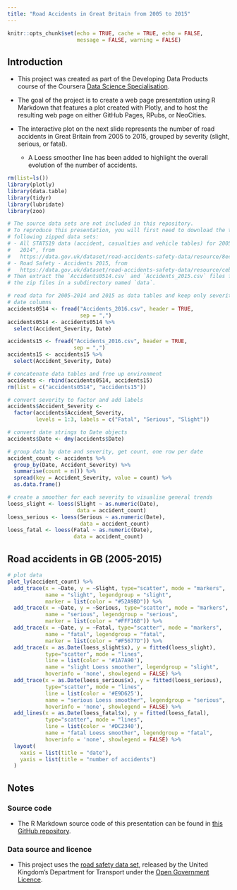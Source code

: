 ---
title: "Road Accidents in Great Britain from 2005 to 2015"
---

```{r setup, include=FALSE}
knitr::opts_chunk$set(echo = TRUE, cache = TRUE, echo = FALSE, 
                      message = FALSE, warning = FALSE)
```

## Introduction

- This project was created as part of the Developing Data Products course of the Coursera [Data Science Specialisation](https://www.coursera.org/specializations/jhu-data-science).

- The goal of the project is to create a web page presentation using R Markdown that features a plot created with Plotly, and to host the resulting web page on either GitHub Pages, RPubs, or NeoCities.

- The interactive plot on the next slide represents the number of road accidents in Great Britain from 2005 to 2015, grouped by severity (slight, serious, or fatal).

    + A Loess smoother line has been added to highlight the overall evolution of the number of accidents.


```{r prerequisites}
rm(list=ls())
library(plotly)
library(data.table)
library(tidyr)
library(lubridate)
library(zoo)
```

```{r load_data, results='hide'}
# The source data sets are not included in this repository.
# To reproduce this presentation, you will first need to download the two
# following zipped data sets:
# - All STATS19 data (accident, casualties and vehicle tables) for 2005 to
#   2014", from
#   https://data.gov.uk/dataset/road-accidents-safety-data/resource/8ecee6ac-33fd-4f5b-8973-e900cc65d24a)
# - Road Safety - Accidents 2015, from
#   https://data.gov.uk/dataset/road-accidents-safety-data/resource/ceb00cff-443d-4d43-b17a-ee13437e9564)
# Then extract the `Accidents0514.csv` and `Accidents_2015.csv` files from
# the zip files in a subdirectory named `data`.

# read data for 2005-2014 and 2015 as data tables and keep only severity and
# date columns
accidents0514 <- fread("Accidents_2016.csv", header = TRUE, 
                       sep = ",")
accidents0514 <- accidents0514 %>%
  select(Accident_Severity, Date)

accidents15 <- fread("Accidents_2016.csv", header = TRUE, 
                     sep = ",")
accidents15 <- accidents15 %>%
  select(Accident_Severity, Date)

# concatenate data tables and free up environment
accidents <- rbind(accidents0514, accidents15)
rm(list = c("accidents0514", "accidents15"))
```

```{r process_data}
# convert severity to factor and add labels
accidents$Accident_Severity <- 
  factor(accidents$Accident_Severity, 
         levels = 1:3, labels = c("Fatal", "Serious", "Slight"))

# convert date strings to Date objects
accidents$Date <- dmy(accidents$Date)

# group data by date and severity, get count, one row per date
accident_count <- accidents %>% 
  group_by(Date, Accident_Severity) %>%
  summarise(count = n()) %>%
  spread(key = Accident_Severity, value = count) %>% 
  as.data.frame()

# create a smoother for each severity to visualise general trends
loess_slight <- loess(Slight ~ as.numeric(Date), 
                      data = accident_count)
loess_serious <- loess(Serious ~ as.numeric(Date), 
                       data = accident_count)
loess_fatal <- loess(Fatal ~ as.numeric(Date), 
                     data = accident_count)
```

## Road accidents in GB (2005-2015)

```{r plot}
# plot data
plot_ly(accident_count) %>%
  add_trace(x = ~Date, y = ~Slight, type="scatter", mode = "markers", 
            name = "slight", legendgroup = "slight", 
            marker = list(color = "#52A9BD")) %>%
  add_trace(x = ~Date, y = ~Serious, type="scatter", mode = "markers",
            name = "serious", legendgroup = "serious", 
            marker = list(color = "#FFF16B")) %>%
  add_trace(x = ~Date, y = ~Fatal, type="scatter", mode = "markers",
            name = "fatal", legendgroup = "fatal", 
            marker = list(color = "#F5677D")) %>%
  add_trace(x = as.Date(loess_slight$x), y = fitted(loess_slight),
            type="scatter", mode = "lines",
            line = list(color = '#1A7A90'), 
            name = "slight Loess smoother", legendgroup = "slight", 
            hoverinfo = 'none', showlegend = FALSE) %>%
  add_trace(x = as.Date(loess_serious$x), y = fitted(loess_serious),
            type="scatter", mode = "lines",
            line = list(color = '#E9D625'),
            name = "serious Loess smoother", legendgroup = "serious",
            hoverinfo = 'none', showlegend = FALSE) %>%
  add_lines(x = as.Date(loess_fatal$x), y = fitted(loess_fatal),
            type="scatter", mode = "lines",
            line = list(color = '#DC2340'),
            name = "fatal Loess smoother", legendgroup = "fatal",
            hoverinfo = 'none', showlegend = FALSE) %>%
  layout(
    xaxis = list(title = "date"),
    yaxis = list(title = "number of accidents")
  )

```

## Notes

### Source code

- The R Markdown source code of this presentation can be found in [this GitHub repository](https://github.com/spujadas/coursera-ddp-plotly).

### Data source and licence

- This project uses the [road safety data set](https://data.gov.uk/dataset/road-accidents-safety-data), released by the United Kingdom's Department for Transport under the [Open Government Licence](http://www.nationalarchives.gov.uk/doc/open-government-licence/version/3/).